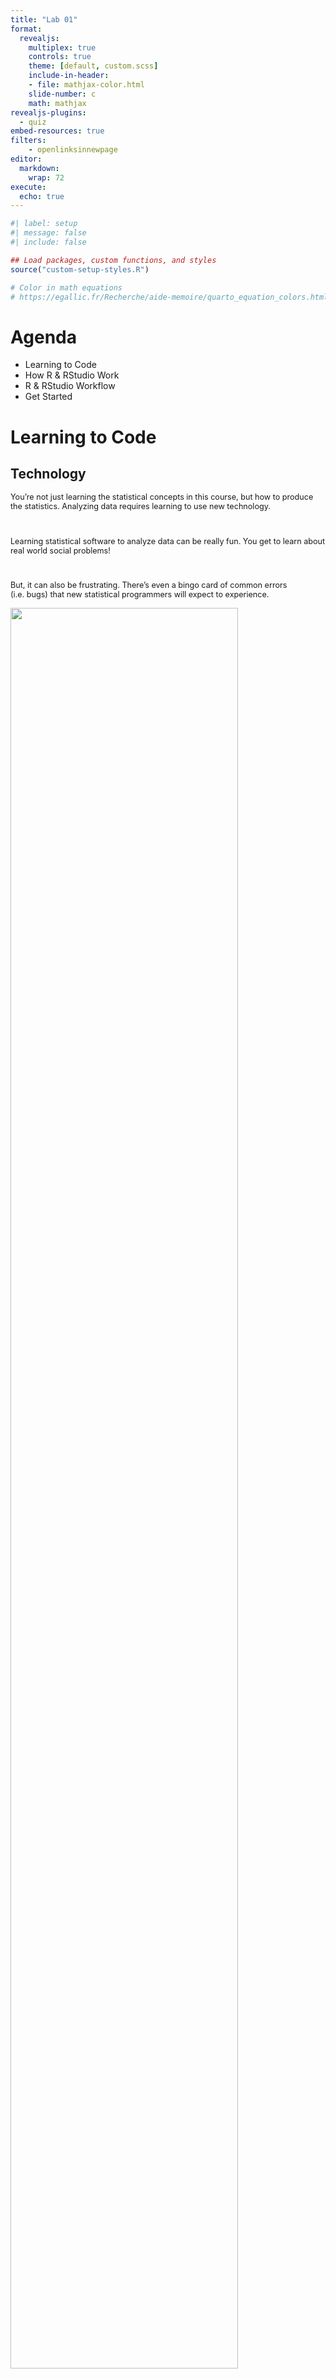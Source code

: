 ```yaml
---
title: "Lab 01"
format:
  revealjs:
    multiplex: true
    controls: true
    theme: [default, custom.scss]
    include-in-header:
    - file: mathjax-color.html
    slide-number: c
    math: mathjax
revealjs-plugins:
  - quiz
embed-resources: true
filters:
    - openlinksinnewpage
editor: 
  markdown: 
    wrap: 72
execute: 
  echo: true
---
```


```r

#| label: setup
#| message: false
#| include: false

## Load packages, custom functions, and styles
source("custom-setup-styles.R")

# Color in math equations
# https://egallic.fr/Recherche/aide-memoire/quarto_equation_colors.html#colors-in-equations-with-revealjs
```

# Agenda {data-menu-title="Agenda" background-image="images/calendar.png" background-size="100px" background-repeat="repeat"}

-   Learning to Code
-   How R & RStudio Work
-   R & RStudio Workflow
-   Get Started

# Learning to Code {.theme-section}

## Technology

:::: r-stack

::: {style="font-size: 90%"}
You're not just learning the statistical concepts in this course, but
how to produce the statistics. Analyzing data requires learning to use
new technology.

<br>

Learning statistical software to analyze data can be really fun. You get
to learn about real world social problems!

<br>

But, it can also be frustrating. There's even a bingo card of common
errors (i.e. bugs) that new statistical programmers will expect to
experience.
:::

![](images/01/bingo.png){.fragment fragment-index="1" width="85%"}
::::

## Why am I making you learn something so frustrating?

<br>  

Calculating the statistics by hand quickly gets cumbersome, time
consuming, and difficult.

<br>

Good social science is built on replication.

::: notes
You'll learn the statistical techniques using small sample sizes, but to
really understand the social world, datasets typically have 100s,
1,000s, even 100,000s of values.

It is impractical, and more prone to errors, for scientists to replicate
research by hand. Replication of statistical procedures helps catch
minor coding errors, highlights unusual decisions made by researchers,
inappropriate statistical techniques, and corrupted data.
:::

## But technology presents its own challenges.

<br>

Replication using technology requires researchers to sometimes use 
unfamiliar software, working on devices with unique environments and
settings.

<br>

When it feels like the technology is preventing you from getting to the
course content, take a deep breath, and **remember that building your
technology skills is part of this course.**

## Grappling

Learning to use statistical software necessitates
[grappling](https://www.edutopia.org/blog/4-tips-teaching-problem-solving-from-student-anna-pelletiere).

<br>

::: {style="color: #18BC9C; font-size: 90%; font-family: 'Shadows Into Light'"}
Grappling implies trying even before you fail the first time.

It’s thinking, “First, I’ll work with it independently. Okay, I’m really
not understanding it. Let me go back to my notes. Okay, I have solved
for the first part of it. Now I have the second part of it. Okay, I got
the question wrong; let me try again. Maybe I can ask my peer now.”

Grappling is working hard to make sure you understand the problem fully,
and then using every resource at your fingertips to solve it.”
:::

::: notes
In this course, this means you'll put your active learning skills to
use. You, not your professor or TA, will work through encountered
problems. You, of course, will be supported and coached through the
entire process. Working with statistical software will become easier as
you build your skills in problem-solving errors. Unfortunately, it gets
increasingly difficult if you rely on others to solve the issue, as the
errors stack-up.
:::

##  {data-menu-title="Debugging"}

:::::: columns

:::: {.column width="25%"}

::: {style="font-size: 95%; font-family: 'Shadows Into Light'"}
Most statistical analyses happen not because the person is a math
genius, but because they persisted through the minefield of technical
issues by being **excellent problem-solvers.**

:::

::::

::: {.column width="75%"}
![](images/01/debugging.png)
:::

::::::

::: notes
Get comfortable with making mistakes right now. Your code is not
expected to be perfect the first time. Remember, identifying and fixing
errors in your own code is such an inherent part of the process, there's
even a name for it: **debugging**.
:::

## Coding is mostly Googling

<br> 

It is a misconception that the best statistical analysts sit down at
their computers and type code from memory.

<br>

Much of process of coding is copying code from somewhere else and
modifying it to fit your particular situation.

::: notes
Learning to analyze data with software requires a lot of practice and
attention to detail. It also requires a lot of time searching the
internet for help. Learning to identify the right words and phrases in a
Google search is part of building your coding skills.
:::

## When you get stuck...

...there are many options to get unstuck

::: {style="font-size: 70%"}
-   Review the slides. Pay very close attention to small details.
-   Try something else to see if you get a new error.
-   Use Google to search for possible answers or new explanations.
-   Watch a help video on YouTube on the topic.
-   Re-start your web-browser or device.
-   Try another web-browser or device.
-   Ask a peer. Or an advanced student.
-   Start or join a weekly study group.
-   Post the question on the class discussion board.
-   Email your TA
:::

::: notes
When none of these strategies fix the issue, it is time to ask for help.
:::

## Help in this class

Before requesting an individual meeting with a TA: 

-    Spend a sufficient amount of time working on it on your own. 
-    Ask two of your peers. 
-    Post the question on the class discussion board.

When emailing:

-    Explain what troubleshooting steps you’ve already taken.\ 
-    Report who you’ve already asked for help.\ 

::: notes
If none of these solve your problem, draft an email to your TA, with detailed 
notes about the problem and the troubleshooting steps you've already taken. 
You might be surprised how often even writing the problem out in detail helps 
you find the answer on your own. Send your email if you still need assistance. 
:::

## Replication principles should be used when asking for help. {data-menu-title="Help & Replication"}
    
![](images/01/repro_ex.png "Loneliness on internet without an answer to a coding question")

::: notes
The best quantitative researchers produce a trail for their code so that future 
researchers can replicate their analysis.  
:::
  
## Create a trail

<br>

::: {style="color: #18BC9C; font-size: 120%; font-family: 'Shadows Into Light'"}
**Make someone else to feel your pain!**  
:::

<br>

**Create a reproducible example.** 

::: {style="font-size: 80%"}
-   Assume others know nothing about your issue.\ 
-   Describe your steps to create the problem so that someone else can replicate it.\ 
-   This means clearly describing the issue and the steps you've already taken to solve it.\ 
:::
  
## Good etiquette  

**Search for answers before posting your question.**\
[Let me google that for you.]{style="color: #18BC9C; font-family: 'Shadows Into Light'"}\ 

**Describe the problem.**  
["It doesn't work" isn't descriptive enough.]{style="color: #18BC9C; font-family: 'Shadows Into Light'"}\  
  
**Describe your environment.**  
[What operating system are you using? Which R version? What packages? Dataset?]{style="color: #18BC9C; font-family: 'Shadows Into Light'"}\
  
**Describe the solution.**  
[Confirm if a solution offered works. 
Or, if you solve it on your own, post how you solved it.]{style="color: #18BC9C; font-family: 'Shadows Into Light'"}



# How R & RStudio Work {.theme-section}

## R-script

Open RStudio, then click the dropdown arrow next to the “New File” icon,
and then “R script.”

![](videos/01/R-script.mp4){width="65%"}

::: aside
Alternatively, hold down "Ctrl" + "Shift" + "N."
:::

::: notes
An R-script is a file that will contain the documentation of the code of
what you tell R to do.
:::

## Panes

:::: r-stack

::: {style="font-size: 80%"}
When your script is open, you’ll see four key regions or “panes” in the
interface:

1.  **Source pane:** where you can edit and save R scripts or author
    computational documents like Quarto and R Markdown.

2.  **Console pane:** is used to write short interactive R commands.

3.  **Environment pane:** displays temporary R objects created during
    that R session.

4.  **Output pane:** displays the plots, tables, or HTML outputs of
    executed code along with files saved to disk.
:::

![](images/01/panes.png){.fragment fragment-index="1"}

::::

::: notes
Console pane: best for exploring.\
Source pane: best for documenting.
:::

## File Types

There are many file types, but these are key to an R & RStudio workflow
(and likely new to you):

::: {style="font-size: 70%"}
| Extension | Description |
|----------------------|-------------------------------------------------|
| .R | R scripts store a sequence of R commands (code) that can be run all at once or line by line. |
| .qmd | Quarto Markdown creates reproducible documents that contain a combination of text, code, and output. |
| .Rdata (or sometimes .rda) | These store and load R objects—like data frames. |
| .Rproj | RStudio project file (keeps project settings). |
:::

## Packages

R comes with basic tools, but **packages** extend the capabilities of
base R (what you already installed). An R package is like a toolbox: a
collection of functions, data, and documentation that help you do
specific tasks using R.

<br>

::: {style="font-size: 70%"}
You'll install each package (only once per system):
:::

```r
#| label: install
#| message: false

install.packages("tidyverse")
```

<br>

::: {style="font-size: 70%"}
You'll load each package (every time you use it):
:::

```r
#| label: load
#| message: false

library(tidyverse)
```

## Support

[R - Intro RStudio Interface](https://youtu.be/opy-v0WAHXM)

[EasyR - Getting started with R the easy
way](https://youtu.be/K9-zDmq737I)

# R & RStudio Workflow {.theme-section}

## Replication

**The guiding principle for workflow.**

A workflow of data analysis is a process for managing all aspects of
data analysis.

Planning, documenting, and organizing your work; cleaning the data;
creating, renaming, and verifying variables; performing and presenting
statistical analyses; producing replicable results; and archiving what
you have done are all integral parts of your workflow.

::: aside
Source: (Long 2008)
:::

## Steps in a workflow

|  |  |
|-------------------------------|-----------------------------------------|
| **Set up** | Systematic organization of the project and project files. |
| **Familiarize self with data** | Skipping takes more time in the long run. |
| **Process data** | Takes the [**MOST**]{style="color: #e74c3c;"} time. |
| **Running analyses** | What people **THINK** takes the most time. |
| **Presenting results** | What people (wrongly) think does not take time. |

## RStudio Projects

RStudio projects give you tools for a an organized and reproducible
workflow.

Create an RStudio project for each data analysis project. Everything you
need is in one place, and cleanly separated from all the other projects
that you are working on.

::: {style="font-size: 80%"}
-   local data files to load into RStudio.
-   scripts to edit or run in bits or as a whole.
-   Save your outputs (plots and cleaned data).
:::

::: notes
Source:
<https://docs.posit.co/ide/user/ide/get-started/#hello-rstudio-projects>
:::

## Create a RStudio Project

To create a new project in RStudio, use the File \> New Project command.

In the New Project wizard that pops up, select New Directory, then New
Project.

Name the project “SOC6302” and then click the Create Project button.

This will launch you into a new RStudio Project inside a new folder
called “SOC6302”.

## Filepaths {.smaller}

Adopting a project-based workflow avoids changing file paths.

<br>

::::: columns

::: {.column width="60%"}
**ABSOLUTE FILE PATHS**

Department of Sociology\
Unit 17100, 17th Floor, Ontario Power Building\
700 University Ave., Toronto, ON M5G 1Z5

[`C:\Users\Pepin\GitHub\SOC6302\scripts`]{style="color: #fd7e14"}
:::

::: {.column width="40%"}
**RELATIVE FILE PATHS**

Take the left side elevators to the 17th floor.\
Go through the double doors and a take a right.\
First door on your left.

[**here(scripts)**]{style="color: #20c997"}
:::

:::::

## `here()`

here:here() \# set the file path to the root of the project

## File names

should be

-   machine-readable
-   human-readable
-   play well with default-ordering

## reproducibility

session_info() \# software documentation

Quarto: The tool you'll use to create reproducible computational
documents. Every piece of assignment you hand in will be a Quarto
document.

::: callout-note
You are likely familiar with word processors like MS Word or Google
Docs. We will not be using these in this class. Instead, the words you
would write in such a document, as well as your R code, will go into a
Quarto document. You will *render* the document (more on what this means
later) to get a document out that has your words, code, and the output
of that code. Everything in one place, beautifully formatted!
:::

## Blank slate

:::: r-stack
::: {style="font-size: 80%"}
Clear the memory at every restart of RStudio by turning off the
automatic saving of your workspace and .Rdata files with you quit
RStudio. This is important for reproducibility, debugging, and avoiding
littering your computer with unnecessary files.

Set this via:

1.  Tools \> Global Options
2.  Uncheck “Restore .RData into Workspace at Startup”
3.  Choose "Never" on the “Save workspace to .RData on exit”.
4.  Click "Apply" and "OK".
:::

![](images/01/blank-slate.png){.fragment fragment-index="1" width="45%"}
::::

# Get Started {.theme-section}
